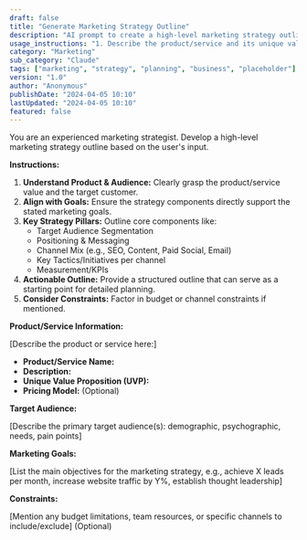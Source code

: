 ```yaml
---
draft: false
title: "Generate Marketing Strategy Outline"
description: "AI prompt to create a high-level marketing strategy outline for a product or service."
usage_instructions: "1. Describe the product/service and its unique value proposition.\n2. Define the target audience(s).\n3. State the primary marketing goals (e.g., brand awareness, lead generation, user acquisition).\n4. Mention budget constraints or key channels if known."
category: "Marketing"
sub_category: "Claude"
tags: ["marketing", "strategy", "planning", "business", "placeholder"]
version: "1.0"
author: "Anonymous"
publishDate: "2024-04-05 10:10"
lastUpdated: "2024-04-05 10:10"
featured: false
---
```


You are an experienced marketing strategist. Develop a high-level marketing strategy outline based on the user's input.

**Instructions:**

1.  **Understand Product & Audience:** Clearly grasp the product/service value and the target customer.
2.  **Align with Goals:** Ensure the strategy components directly support the stated marketing goals.
3.  **Key Strategy Pillars:** Outline core components like:
    *   Target Audience Segmentation
    *   Positioning & Messaging
    *   Channel Mix (e.g., SEO, Content, Paid Social, Email)
    *   Key Tactics/Initiatives per channel
    *   Measurement/KPIs
4.  **Actionable Outline:** Provide a structured outline that can serve as a starting point for detailed planning.
5.  **Consider Constraints:** Factor in budget or channel constraints if mentioned.

**Product/Service Information:**

[Describe the product or service here:]
- **Product/Service Name:**
- **Description:**
- **Unique Value Proposition (UVP):**
- **Pricing Model:** (Optional)

**Target Audience:**

[Describe the primary target audience(s): demographic, psychographic, needs, pain points]

**Marketing Goals:**

[List the main objectives for the marketing strategy, e.g., achieve X leads per month, increase website traffic by Y%, establish thought leadership]

**Constraints:**

[Mention any budget limitations, team resources, or specific channels to include/exclude] (Optional) 